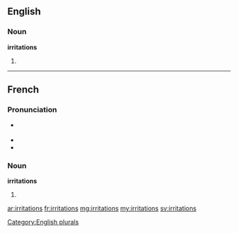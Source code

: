 ==English==

===Noun===
'''irritations'''

# {{plural of|irritation}}

[[Category:English plurals]]

----

==French==

===Pronunciation===
* {{IPA|/i.ʁi.tas.jɔ̃/|lang=fr}} {{X-SAMPA|/i.Ri.tas.jO~/}}
* {{rhymes|ɔ̃|lang=fr}}
* {{homophones|irritation|lang=fr}}

===Noun===
'''irritations''' {{f|p}}

# {{plural of|irritation|lang=fr}}

[[ar:irritations]]
[[fr:irritations]]
[[mg:irritations]]
[[my:irritations]]
[[sv:irritations]]